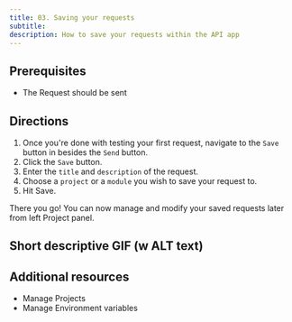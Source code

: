 ```yaml
---
title: 03. Saving your requests
subtitle:
description: How to save your requests within the API app
---
```


## Prerequisites

- The Request should be sent

## Directions

1. Once you're done with testing your first request, navigate to the `Save` button in besides the `Send` button.
2. Click the `Save` button.
3. Enter the `title` and `description` of the request.
4. Choose a `project` or a `module` you wish to save your request to.
5. Hit Save.

There you go! You can now manage and modify your saved requests later from left Project panel. 

## Short descriptive GIF (w ALT text)

## Additional resources
- Manage Projects 
- Manage Environment variables
